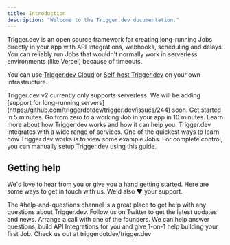 ```yaml
---
title: Introduction
description: "Welcome to the Trigger.dev documentation."
---
```


Trigger.dev is an open source framework for creating long-running Jobs directly in your app with API Integrations, webhooks, scheduling and delays. You can reliably run Jobs that wouldn't normally work in serverless environments (like Vercel) because of timeouts.

You can use [Trigger.dev Cloud](https://cloud.trigger.dev) or [Self-host Trigger.dev](/documentation/guides/self-hosting) on your own infrastructure.

<Note>
  Trigger.dev v2 currently only supports serverless. We will be adding [support for long-running
  servers](https://github.com/triggerdotdev/trigger.dev/issues/244) soon.
</Note>

<CardGroup>
  <Card title="Quick start guides" icon="person-running-fast" href="quickstarts/introduction">
    Get started in 5 minutes.
  </Card>
  <Card title="Video walkthrough" icon="video" href="/documentation/guides/video-walkthrough">
    Go from zero to a working Job in your app in 10 minutes.
  </Card>
  <Card
    title="What is Trigger.dev"
    icon="wand-magic-sparkles"
    href="/documentation/concepts/what-is-triggerdotdev"
  >
    Learn more about how Trigger.dev works and how it can help you.
  </Card>
  <Card title="Integrations" icon="grid-2" href="/integrations">
    Trigger.dev integrates with a wide range of services.
  </Card>
  <Card title="Examples" icon="slot-machine" href="/examples">
    One of the quickest ways to learn how Trigger.dev works is to view some example Jobs.
  </Card>
  <Card title="Manual Setup" icon="book-sparkles" href="guides/manual">
    For complete control, you can manually setup Trigger.dev using this guide.
  </Card>
</CardGroup>

## Getting help

We'd love to hear from you or give you a hand getting started. Here are some ways to get in touch with us. We'd also ❤️ your support.

<CardGroup>
  <Card
    title="Join our Discord server"
    icon="discord"
    href="https://discord.gg/kA47vcd8P6"
    color="#5865F2"
  >
    The #help-and-questions channel is a great place to get help with any questions about
    Trigger.dev.
  </Card>
  <Card
    title="Follow us on Twitter"
    icon="twitter"
    href="https://twitter.com/triggerdotdev"
    color="#1DA1F2"
  >
    Follow us on Twitter to get the latest updates and news.
  </Card>
  <Card title="Schedule a call" icon="phone" href="https://cal.com/team/triggerdotdev/support">
    Arrange a call with one of the founders. We can help answer questions, build API Integrations
    for you and give 1-on-1 help building your first Job.
  </Card>
  <Card
    title="Give us a star on GitHub"
    icon="star"
    href="https://github.com/triggerdotdev/trigger.dev"
    color="#fbbf24"
  >
    Check us out at triggerdotdev/trigger.dev
  </Card>
</CardGroup>
